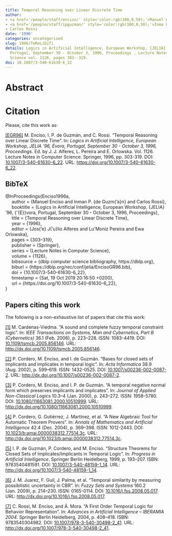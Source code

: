 ```yaml
---
title: Temporal Reasoning over Linear Discrete Time
author:
- <a href='/people/staff/enciso/' style='color:rgb(100,0,50);'>Manuel Enciso</a>
- <a href='/people/staff/ipguzman/' style='color:rgb(100,0,50);'>Inma P. de Guzmán</a>
- Carlos Rossi
date: '1996'
categories: uncategorised
slug: 1996/TeReLiDiTi
details: Logics in Artificial Intelligence, European Workshop, {JELIA} '96, {\'{E}}vora,
  Portugal, September 30 - October 3, 1996, Proceedings , Lecture Notes in Computer
  Science vol. 1126, pages 303--319.
doi: 10.1007/3-540-61630-6_22
---
```




# Abstract










# Citation
Please, cite this work as:


<a name=bib-Enciso1996a></a>[[EGR96]](#cite-Enciso1996a) M. Enciso, I. P. de Guzmán, and C. Rossi. “Temporal Reasoning over Linear Discrete Time”. In: _Logics in Artificial Intelligence, European Workshop, JELIA '96, Évora, Portugal, September 30 - October 3, 1996, Proceedings_. Ed. by J. J. Alferes, L. Pereira and E. Orlowska. Vol. 1126. Lecture Notes in Computer Science. Springer, 1996, pp. 303-319. DOI: [10.1007/3-540-61630-6\_22](https://doi.org/10.1007%2F3-540-61630-6%5C_22). URL: [https://doi.org/10.1007/3-540-61630-6\_22](https://doi.org/10.1007/3-540-61630-6\_22).

::: {.callout-note appearance="minimal" collapse=true}

## BibTeX

@InProceedings{Enciso1996a,<br>&nbsp;&nbsp;&nbsp;&nbsp;  author = {Manuel Enciso and Inman P. {de Guzm{\a'a}n} and Carlos Rossi},<br>&nbsp;&nbsp;&nbsp;&nbsp;  booktitle = {Logics in Artificial Intelligence, European Workshop, {JELIA} '96, {\'{E}}vora, Portugal, September 30 - October 3, 1996, Proceedings},<br>&nbsp;&nbsp;&nbsp;&nbsp;  title = {Temporal Reasoning over Linear Discrete Time},<br>&nbsp;&nbsp;&nbsp;&nbsp;  year = {1996},<br>&nbsp;&nbsp;&nbsp;&nbsp;  editor = {Jos{\a'e} J{\a'u}lio Alferes and Lu\'\is Moniz Pereira and Ewa Orlowska},<br>&nbsp;&nbsp;&nbsp;&nbsp;  pages = {303--319},<br>&nbsp;&nbsp;&nbsp;&nbsp;  publisher = {Springer},<br>&nbsp;&nbsp;&nbsp;&nbsp;  series = {Lecture Notes in Computer Science},<br>&nbsp;&nbsp;&nbsp;&nbsp;  volume = {1126},<br>&nbsp;&nbsp;&nbsp;&nbsp;  bibsource = {dblp computer science bibliography, https://dblp.org},<br>&nbsp;&nbsp;&nbsp;&nbsp;  biburl = {https://dblp.org/rec/conf/jelia/EncisoGR96.bib},<br>&nbsp;&nbsp;&nbsp;&nbsp;  doi = {10.1007/3-540-61630-6\_22},<br>&nbsp;&nbsp;&nbsp;&nbsp;  timestamp = {Sat, 19 Oct 2019 20:16:50 +0200},<br>&nbsp;&nbsp;&nbsp;&nbsp;  url = {https://doi.org/10.1007/3-540-61630-6\_22},<br>}

:::






## Papers citing this work

The following is a non-exhaustive list of papers that cite this work:


<a name=bib-Cardenas_Viedma_2006></a>[[1]](#cite-Cardenas_Viedma_2006) M. Cardenas-Viedma. “A sound and complete fuzzy temporal constraint logic”. In: _IEEE Transactions on Systems, Man and Cybernetics, Part B (Cybernetics)_ 36.1 (Feb. 2006), p. 223–228. ISSN: 1083-4419. DOI: [10.1109/tsmcb.2005.856146](https://doi.org/10.1109%2Ftsmcb.2005.856146). URL: [http://dx.doi.org/10.1109/tsmcb.2005.856146](http://dx.doi.org/10.1109/tsmcb.2005.856146).

<a name=bib-Cordero_2002></a>[[2]](#cite-Cordero_2002) P. Cordero, M. Enciso, and I. de Guzmán. “Bases for closed sets of implicants and implicates in temporal logic”. In: _Acta Informatica_ 38.9 (Aug. 2002), p. 599–619. ISSN: 1432-0525. DOI: [10.1007/s00236-002-0087-2](https://doi.org/10.1007%2Fs00236-002-0087-2). URL: [http://dx.doi.org/10.1007/s00236-002-0087-2](http://dx.doi.org/10.1007/s00236-002-0087-2).

<a name=bib-Cordero_2000></a>[[3]](#cite-Cordero_2000) P. Cordero, M. Enciso, and I. P. de Guzmán. “A temporal negative normal form which preserves implicants and implicates”. In: _Journal of Applied Non-Classical Logics_ 10.3–4 (Jan. 2000), p. 243–272. ISSN: 1958-5780. DOI: [10.1080/11663081.2000.10510999](https://doi.org/10.1080%2F11663081.2000.10510999). URL: [http://dx.doi.org/10.1080/11663081.2000.10510999](http://dx.doi.org/10.1080/11663081.2000.10510999).

<a name=bib-Cordero_2004></a>[[4]](#cite-Cordero_2004) P. Cordero, G. Gutiérrez, J. Martínez, et al. “A New Algebraic Tool for Automatic Theorem Provers”. In: _Annals of Mathematics and Artificial Intelligence_ 42.4 (Dec. 2004), p. 369–398. ISSN: 1012-2443. DOI: [10.1023/b:amai.0000038312.77514.3c](https://doi.org/10.1023%2Fb%3Aamai.0000038312.77514.3c). URL: [http://dx.doi.org/10.1023/b:amai.0000038312.77514.3c](http://dx.doi.org/10.1023/b:amai.0000038312.77514.3c).

<a name=bib-de_Guzm_n_1999></a>[[5]](#cite-de_Guzm_n_1999) I. P. de Guzmán, P. Cordero, and M. Enciso. “Structure Theorems for Closed Sets of Implicates/Implicants in Temporal Logic”. In: _Progress in Artificial Intelligence_. Springer Berlin Heidelberg, 1999, p. 193–207. ISBN: 9783540481591. DOI: [10.1007/3-540-48159-1_14](https://doi.org/10.1007%2F3-540-48159-1_14). URL: [http://dx.doi.org/10.1007/3-540-48159-1_14](http://dx.doi.org/10.1007/3-540-48159-1_14).

<a name=bib-Juarez_2009></a>[[6]](#cite-Juarez_2009) J. M. Juarez, F. Guil, J. Palma, et al. “Temporal similarity by measuring possibilistic uncertainty in CBR”. In: _Fuzzy Sets and Systems_ 160.2 (Jan. 2009), p. 214–230. ISSN: 0165-0114. DOI: [10.1016/j.fss.2008.05.017](https://doi.org/10.1016%2Fj.fss.2008.05.017). URL: [http://dx.doi.org/10.1016/j.fss.2008.05.017](http://dx.doi.org/10.1016/j.fss.2008.05.017).

<a name=bib-Rossi_2004></a>[[7]](#cite-Rossi_2004) C. Rossi, M. Enciso, and Á. Mora. “A First Order Temporal Logic for Behavior Representation”. In: _Advances in Artificial Intelligence – IBERAMIA 2004_. Springer Berlin Heidelberg, 2004, p. 408–418. ISBN: 9783540304982. DOI: [10.1007/978-3-540-30498-2_41](https://doi.org/10.1007%2F978-3-540-30498-2_41). URL: [http://dx.doi.org/10.1007/978-3-540-30498-2_41](http://dx.doi.org/10.1007/978-3-540-30498-2_41).

